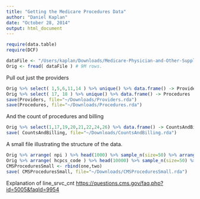 ```yaml
---
title: "Getting the Medicare Procedures Data"
author: "Daniel Kaplan"
date: "October 28, 2014"
output: html_document
---
```


```r
require(data.table)
require(DCF)
```

```r
dataFile <- "/Users/kaplan/Downloads/Medicare-Physician-and-Other-Supplier-PUF-CY2012/Medicare-Physician-and-Other-Supplier-PUF-CY2012.txt"
Orig <- fread( dataFile ) # 9M rows.
```

Pull out just the providers
```r
Orig %>% select( 1,5,6,11,14 ) %>% unique() %>% data.frame() -> Providers
Orig %>% select( 17, 18 ) %>% unique() %>% data.frame() -> Procedures
save(Providers, file="~/Downloads/Providers.rda")
save(Procedures, file="~/Downloads/Procedures.rda")
```

And the count of procedures and billing
```r
Orig %>% select(1,17,19,20,21,22,24,26) %>% data.frame() -> CountsAndBilling
save( CountsAndBilling, file="~/Downloads/CountsAndBilling.rda")
```

A small file illustrating the structure of the data.

```r
Orig %>% arrange( npi ) %>% head(1000) %>% sample_n(size=50) %>% arrange(npi) -> one
Orig %>% arrange( hcpcs_code ) %>% head(10000) %>% sample_n(size=50) %>% arrange( hcpcs_code ) -> two
CMSProceduresSmall <- rbind(one,two)
save( CMSProceduresSmall, file="~/Downloads/CMSProceduresSmall.rda")
```



Explanation of line_srvc_cnt <https://questions.cms.gov/faq.php?id=5005&faqId=9954>